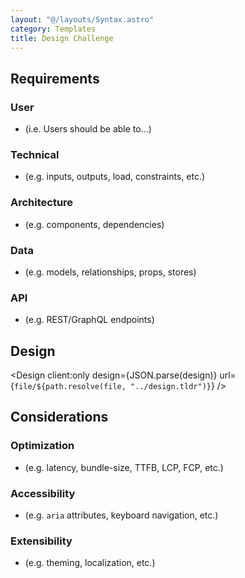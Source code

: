 ```yaml
---
layout: "@/layouts/Syntax.astro"
category: Templates
title: Design Challenge
---
```



## Requirements

### User

- (i.e. Users should be able to...)

### Technical

- (e.g. inputs, outputs, load, constraints, etc.)

### Architecture

- (e.g. components, dependencies)

### Data

- (e.g. models, relationships, props, stores)

### API

- (e.g. REST/GraphQL endpoints)

## Design

<Design
  client:only
  design={JSON.parse(design)}
  url={`file/${path.resolve(file, "../design.tldr")}`}
/>

## Considerations

### Optimization

- (e.g. latency, bundle-size, TTFB, LCP, FCP, etc.)

### Accessibility

- (e.g. `aria` attributes, keyboard navigation, etc.)

### Extensibility

- (e.g. theming, localization, etc.)
